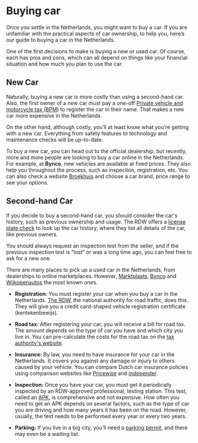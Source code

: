
# Buying car
Once you settle in the Netherlands, you might want to buy a car. If you are unfamiliar with the practical aspects of car ownership, to help you, here’s our guide to buying a car in the Netherlands.

One of the first decisions to make is buying a new or used car. Of course, each has pros and cons, which can all depend on things like your financial situation and how much you plan to use the car.

## New Car
Naturally, buying a new car is more costly than using a second-hand car. Also, the first owner of a new car must pay a one-off [Private vehicle and motorcycle tax (BPM)](https://business.gov.nl/regulation/bpm/) to register the car in their name. That makes a new car more expensive in the Netherlands.

On the other hand, although costly, you’ll at least know what you’re getting with a new car. Everything from safety features to technology and maintenance checks will be up-to-date. 

To buy a new car, you can head out to the official dealership, but recently, more and more people are looking to buy a car online in the Netherlands. For example, at **Bynco**, new vehicles are available at fixed prices. They also help you throughout the process, such as inspection, registration, etc. You can also check a website [Broekhuis](https://broekhuis.nl/) and choose a car brand, price range to see your options. 

## Second-hand Car
If you decide to buy a second-hand car, you should consider the car's history, such as previous ownership and usage. The RDW offers a [license plate check](https://ovi.rdw.nl/) to look up the car history, where they list all details of the car, like previous owners. 

<Callout>
  You should always request an inspection test from the seller, and if the previous inspection test is “lost” or was a long time ago, you can feel free to ask for a new one. 
</Callout>

There are many places to pick up a used car in the Netherlands, from dealerships to online marketplaces. However, [Marktplaats](https://www.marktplaats.nl/), [Bynco](https://bynco.com/nl-en/expats/) and [Wijkopenautos](https://www.wikoau.nl/auto-kopen/) the most known ones.


- **Registration**: You must register your car when you buy a car in the Netherlands. [The RDW](https://www.rdw.nl/), the national authority for road traffic, does this. They will give you a credit card-shaped vehicle registration certificate (kentekenbewijs).

- **Road tax**: After registering your car, you will receive a bill for road tax. The amount depends on the type of car you have and which city you live in. You can pre-calculate the costs for the road tax on the [tax authority's website](https://www.belastingdienst.nl/wps/wcm/connect/nl/auto-en-vervoer/content/hulpmiddel-motorrijtuigenbelasting-berekenen). 

- **Insurance:** By law, you need to have insurance for your car in the Netherlands. It covers you against any damage or injury to others caused by your vehicle. You can compare Dutch car insurance policies using comparison websites like [Pricewise](https://www.pricewise.nl/autoverzekering/autoverzekering-vergelijken/?actioncode=tradetracker) and [Independer](https://www.independer.nl/autoverzekering/info/affiliate/awin).

- **Inspection:** Once you have your car, you must get it periodically inspected by an RDW-approved professional, testing station. This test, called an [APK](https://business.gov.nl/regulation/periodic-motor-vehicle-test-apk/), is comprehensive and not expensive. How often you need to get an APK depends on several factors, such as the type of car you are driving and how many years it has been on the road. However, usually, the test needs to be performed every year or every two years. 

- **Parking:** If you live in a big city, you’ll need a [parking permit](https://www.amsterdam.nl/en/parking/apply-resident-parking-permit/), and there may even be a waiting list. 

